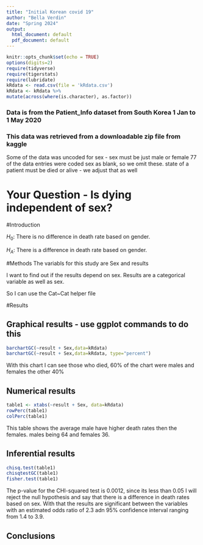 ```yaml
---
title: "Initial Korean covid 19"
author: "Bella Verdin"
date: "Spring 2024"
output:
  html_document: default
  pdf_document: default
---
```


```r
knitr::opts_chunk$set(echo = TRUE)
options(digits=2)
require(tidyverse)
require(tigerstats)
require(lubridate)
kRdata <- read.csv(file = 'kRdata.csv')
kRdata <- kRdata %>%
mutate(across(where(is.character), as.factor))

```
### Data is from the Patient_Info dataset from South Korea 1 Jan to 1 May 2020
### This data was retrieved from a downloadable zip file from kaggle

Some of the data was uncoded for sex - sex must be just male or female
77 of the data entries were coded sex  as blank, so we omit these.
state of a patient must be died or alive - we adjust that as well   
  
# Your Question - Is dying independent of sex?

#Introduction

$H_0$: There is no difference in death rate based on gender. 

$H_A$: There is a difference in death rate based on gender.

#Methods
The variabls for this study are Sex and results 

I want to find out if the results depend on sex. Results are a categorical variable as well as sex.

So I can use the Cat~Cat helper file 

#Results 

## Graphical results - use ggplot commands to do this  


```r
barchartGC(~result + Sex,data=kRdata)
barchartGC(~result + Sex,data=kRdata, type="percent")
```

  

With this chart I can see those who died, 60% of the chart were males and females the other 40%



  
## Numerical results

```r
table1 <- xtabs(~result + Sex, data=kRdata)
rowPerc(table1)
colPerc(table1)
```

This table shows the average male have higher death rates then the females. males being 64 and females 36. 

## Inferential results 

```r
chisq.test(table1)
chisqtestGC(table1)
fisher.test(table1)
```

The p-value for the CHI-squared test is 0.0012, since its less than 0.05 I will reject the null hypothesis and say that there is a difference in death rates based on sex. With that the results are significant between the variables with an estimated odds ratio of 2.3 adn 95% confidence interval ranging from 1.4 to 3.9. 

## Conclusions

